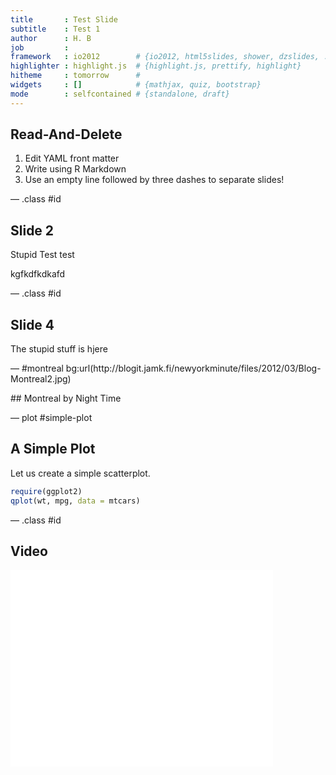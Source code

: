 ```yaml
---
title       : Test Slide
subtitle    : Test 1
author      : H. B
job         : 
framework   : io2012        # {io2012, html5slides, shower, dzslides, ...}
highlighter : highlight.js  # {highlight.js, prettify, highlight}
hitheme     : tomorrow      # 
widgets     : []            # {mathjax, quiz, bootstrap}
mode        : selfcontained # {standalone, draft}
---
```


## Read-And-Delete

1. Edit YAML front matter
2. Write using R Markdown
3. Use an empty line followed by three dashes to separate slides!

--- .class #id 

## Slide 2
Stupid Test test

 kgfkdfkdkafd

--- .class #id

## Slide 4

The stupid stuff is hjere

--- #montreal bg:url(http://blogit.jamk.fi/newyorkminute/files/2012/03/Blog-Montreal2.jpg)

 ## Montreal by Night Time

---  plot #simple-plot

## A Simple Plot ##

Let us create a simple scatterplot.

```r
require(ggplot2)
qplot(wt, mpg, data = mtcars)
```


--- .class #id

## Video

<iframe width="420" 
height="315" src="//www.youtube.com/embed/I95GOmLc7TA" 
frameborder="0" allowfullscreen></iframe>
